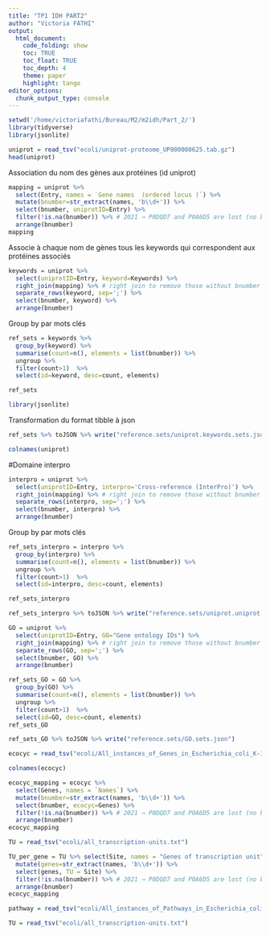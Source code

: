 ```yaml
---
title: "TP1 IDH PART2"
author: "Victoria FATHI"
output:
  html_document:
    code_folding: show
    toc: TRUE
    toc_float: TRUE
    toc_depth: 4
    theme: paper
    highlight: tango
editor_options: 
  chunk_output_type: console
---
```


```r
setwd('/home/victoriafathi/Bureau/M2/m2idh/Part_2/')
library(tidyverse)
library(jsonlite)
```

```r
uniprot = read_tsv("ecoli/uniprot-proteome_UP000000625.tab.gz")
head(uniprot)
```

Association du nom des gènes aux protéines (id uniprot)
```r
mapping = uniprot %>% 
  select(Entry, names = `Gene names  (ordered locus )`) %>%
  mutate(bnumber=str_extract(names, 'b\\d+')) %>%
  select(bnumber, uniprotID=Entry) %>%
  filter(!is.na(bnumber)) %>% # 2021 → P0DQD7 and P0A6D5 are lost (no bnumber)
  arrange(bnumber)
mapping
```

Associe à chaque nom de gènes tous les keywords qui correspondent aux protéines associés
```r
keywords = uniprot %>% 
  select(uniprotID=Entry, keyword=Keywords) %>%
  right_join(mapping) %>% # right join to remove those without bnumber
  separate_rows(keyword, sep=';') %>%
  select(bnumber, keyword) %>%
  arrange(bnumber)
```
Group by par mots clés
```r
ref_sets = keywords %>% 
  group_by(keyword) %>%
  summarise(count=n(), elements = list(bnumber)) %>%
  ungroup %>%
  filter(count>1)  %>%
  select(id=keyword, desc=count, elements)

ref_sets
```
```r
library(jsonlite)
```

Transformation du format tibble à json
```r
ref_sets %>% toJSON %>% write("reference.sets/uniprot.keywords.sets.json")
```

```r
colnames(uniprot)
```

#Domaine interpro
```r
interpro = uniprot %>% 
  select(uniprotID=Entry, interpro='Cross-reference (InterPro)') %>%
  right_join(mapping) %>% # right join to remove those without bnumber
  separate_rows(interpro, sep=';') %>%
  select(bnumber, interpro) %>%
  arrange(bnumber)
```
Group by par mots clés
```r
ref_sets_interpro = interpro %>% 
  group_by(interpro) %>%
  summarise(count=n(), elements = list(bnumber)) %>%
  ungroup %>%
  filter(count>1)  %>%
  select(id=interpro, desc=count, elements)

ref_sets_interpro

ref_sets_interpro %>% toJSON %>% write("reference.sets/uniprot.uniprot.sets.json")
```

```r
GO = uniprot %>% 
  select(uniprotID=Entry, GO="Gene ontology IDs") %>%
  right_join(mapping) %>% # right join to remove those without bnumber
  separate_rows(GO, sep=';') %>%
  select(bnumber, GO) %>%
  arrange(bnumber)

ref_sets_GO = GO %>% 
  group_by(GO) %>%
  summarise(count=n(), elements = list(bnumber)) %>%
  ungroup %>%
  filter(count>1)  %>%
  select(id=GO, desc=count, elements)
ref_sets_GO

ref_sets_GO %>% toJSON %>% write("reference.sets/GO.sets.json")
```


```r
ecocyc = read_tsv("ecoli/All_instances_of_Genes_in_Escherichia_coli_K-12_substr._MG1655.txt")
```

```r
colnames(ecocyc)
```

```r
ecocyc_mapping = ecocyc %>% 
  select(Genes, names = `Names`) %>%
  mutate(bnumber=str_extract(names, 'b\\d+')) %>%
  select(bnumber, ecocyc=Genes) %>%
  filter(!is.na(bnumber)) %>% # 2021 → P0DQD7 and P0A6D5 are lost (no bnumber)
  arrange(bnumber)
ecocyc_mapping
```


```r
TU = read_tsv("ecoli/all_transcription-units.txt")

TU_per_gene = TU %>% select(Site, names = "Genes of transcription unit") %>%
  mutate(genes=str_extract(names, 'b\\d+')) %>%
  select(genes, TU = Site) %>%
  filter(!is.na(bnumber)) %>% # 2021 → P0DQD7 and P0A6D5 are lost (no bnumber)
  arrange(bnumber)
ecocyc_mapping
```

```r
pathway = read_tsv("ecoli/All_instances_of_Pathways_in_Escherichia_coli_K-12_substr._MG1655.txt")

TU = read_tsv("ecoli/all_transcription-units.txt")
```

